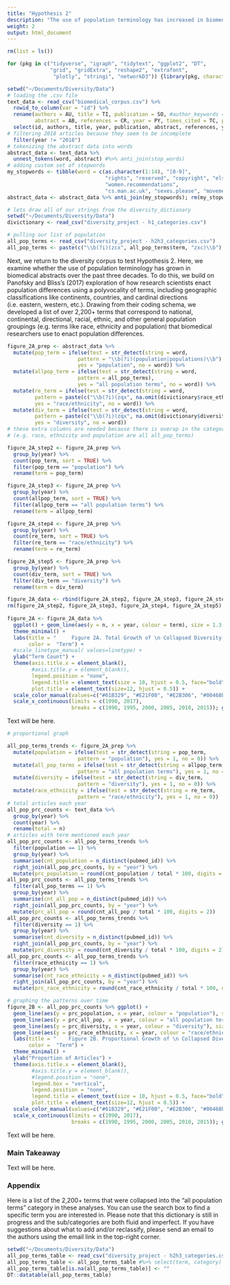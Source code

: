 ```yaml
---
title: "Hypothesis 2"
description: "The use of population terminology has increased in biomedical abstracts since 1990."
weight: 2
output: html_document
---
```


```r
rm(list = ls())

for (pkg in c("tidyverse", "igraph", "tidytext", "ggplot2", "DT",
              "grid", "gridExtra", "reshape2", "extrafont",
               "plotly", "stringi", "networkD3")) {library(pkg, character.only = TRUE)}

setwd("~/Documents/Diversity/Data")
# loading the .csv file 
text_data <- read_csv("biomedical_corpus.csv") %>% 
  rowid_to_column(var = "id") %>% 
  rename(authors = AU, title = TI, publication = SO, #author_keywords = DE,
         abstract = AB, references = CR, year = PY, times_cited = TC, pubmed_id = UT) %>% 
  select(id, authors, title, year, publication, abstract, references, year, times_cited, pubmed_id) %>% 
# filtering 2018 articles because they seem to be incomplete 
  filter(year != "2018")
# tokenizing the abstract data into words 
abstract_data <- text_data %>% 
  unnest_tokens(word, abstract) #%>% anti_join(stop_words)
# adding custom set of stopwords 
my_stopwords <- tibble(word = c(as.character(1:14), "[0-9]", 
                                "rights", "reserved", "copyright", "elsevier", 
                                "women.recommendations", 
                                "cs.man.ac.uk", "sexes.please", "movements.baby"))
abstract_data <- abstract_data %>% anti_join(my_stopwords); rm(my_stopwords)

# lets draw all of our strings from the diversity_dictionary
setwd("~/Documents/Diversity/Data")
divictionary <- read_csv("diversity_project - h1_categories.csv") 

# pulling our list of population
all_pop_terms <- read_csv("diversity_project - h2h3_categories.csv") 
all_pop_terms <- paste(c("\\b(?i)(zcx", all_pop_terms$term, "zxc)\\b"), collapse = "|")
```

Next, we return to the diversity corpus to test Hypothesis 2. Here, we examine whether the use of population terminology has grown in biomedical abstracts over the past three decades. To do this, we build on Panofsky and Bliss’s (2017) exploration of how research scientists enact population differences using a polyvocality of terms, including geographic classifications like continents, countries, and cardinal directions (i.e. eastern, western, etc.). Drawing from their coding schema, we developed a list of over 2,200+ terms that correspond to national, continental, directional, racial, ethnic, and other general population groupings (e.g. terms like race, ethnicity and population) that biomedical researchers use to enact population differences.

```r
figure_2A_prep <- abstract_data %>% 
  mutate(pop_term = ifelse(test = str_detect(string = word, 
                       pattern = "\\b(?i)(population|populations)\\b"), 
                       yes = "population", no = word)) %>% 
  mutate(allpop_term = ifelse(test = str_detect(string = word, 
                       pattern = all_pop_terms), 
                       yes = "all population terms", no = word)) %>% 
  mutate(re_term = ifelse(test = str_detect(string = word, 
         pattern = paste(c("\\b(?i)(zqx", na.omit(divictionary$race_ethnicity), "zqx)\\b"), collapse = "|")), 
         yes = "race/ethnicity", no = word)) %>% 
  mutate(div_term = ifelse(test = str_detect(string = word, 
         pattern = paste(c("\\b(?i)(zqx", na.omit(divictionary$diversity), "zqx)\\b"), collapse = "|")), 
         yes = "diversity", no = word)) 
# these extra columns are needed because there is overap in the categories 
# (e.g. race, ethnicity and population are all all_pop_terms)

figure_2A_step2 <- figure_2A_prep %>% 
  group_by(year) %>% 
  count(pop_term, sort = TRUE) %>% 
  filter(pop_term == "population") %>% 
  rename(term = pop_term)

figure_2A_step3 <- figure_2A_prep %>% 
  group_by(year) %>% 
  count(allpop_term, sort = TRUE) %>% 
  filter(allpop_term == "all population terms") %>% 
  rename(term = allpop_term)

figure_2A_step4 <- figure_2A_prep %>% 
  group_by(year) %>% 
  count(re_term, sort = TRUE) %>% 
  filter(re_term == "race/ethnicity") %>% 
  rename(term = re_term)

figure_2A_step5 <- figure_2A_prep %>% 
  group_by(year) %>% 
  count(div_term, sort = TRUE) %>% 
  filter(div_term == "diversity") %>% 
  rename(term = div_term)

figure_2A_data <- rbind(figure_2A_step2, figure_2A_step3, figure_2A_step4, figure_2A_step5)
rm(figure_2A_step2, figure_2A_step3, figure_2A_step4, figure_2A_step5)
   
figure_2A <- figure_2A_data %>% 
  ggplot() + geom_line(aes(y = n, x = year, colour = term), size = 1.3, stat="identity") + 
  theme_minimal() +
  labs(title = "     Figure 2A. Total Growth of \n Collapsed Diversity Terms (1990-2017)",
       color =  "Term") + 
  #scale_linetype_manual( values=linetype) +
  ylab("Term Count") +
  theme(axis.title.x = element_blank(), 
        #axis.title.y = element_blank(), 
        legend.position = "none",
        legend.title = element_text(size = 10, hjust = 0.5, face="bold"),
        plot.title = element_text(size=12, hjust = 0.5)) +
  scale_color_manual(values=c("#61B329", "#E21F00", "#E2B306", "#00468b")) +
  scale_x_continuous(limits = c(1990, 2017),
                     breaks = c(1990, 1995, 2000, 2005, 2010, 2015)); ggplotly()
```

Text will be here.

```r
# proportional graph 

all_pop_terms_trends <- figure_2A_prep %>%   
  mutate(population = ifelse(test = str_detect(string = pop_term, 
                       pattern = "population"), yes = 1, no = 0)) %>% 
  mutate(all_pop_terms = ifelse(test = str_detect(string = allpop_term, 
                       pattern = "all population terms"), yes = 1, no = 0)) %>% 
  mutate(diversity = ifelse(test = str_detect(string = div_term, 
                       pattern = "diversity"), yes = 1, no = 0)) %>% 
  mutate(race_ethnicity = ifelse(test = str_detect(string = re_term, 
                       pattern = "race/ethnicity"), yes = 1, no = 0)) 
# total articles each year 
all_pop_prc_counts <- text_data %>% 
  group_by(year) %>% 
  count(year) %>% 
  rename(total = n) 
# articles with term mentioned each year 
all_pop_prc_counts <- all_pop_terms_trends %>% 
  filter(population == 1) %>% 
  group_by(year) %>% 
  summarise(cnt_population = n_distinct(pubmed_id)) %>% 
  right_join(all_pop_prc_counts, by = "year") %>% 
  mutate(prc_population = round(cnt_population / total * 100, digits = 2))
all_pop_prc_counts <- all_pop_terms_trends %>% 
  filter(all_pop_terms == 1) %>% 
  group_by(year) %>% 
  summarise(cnt_all_pop = n_distinct(pubmed_id)) %>% 
  right_join(all_pop_prc_counts, by = "year") %>% 
  mutate(prc_all_pop = round(cnt_all_pop / total * 100, digits = 2))
all_pop_prc_counts <- all_pop_terms_trends %>% 
  filter(diversity == 1) %>% 
  group_by(year) %>% 
  summarise(cnt_diversity = n_distinct(pubmed_id)) %>% 
  right_join(all_pop_prc_counts, by = "year") %>% 
  mutate(prc_diversity = round(cnt_diversity / total * 100, digits = 2))
all_pop_prc_counts <- all_pop_terms_trends %>% 
  filter(race_ethnicity == 1) %>% 
  group_by(year) %>% 
  summarise(cnt_race_ethnicity = n_distinct(pubmed_id)) %>% 
  right_join(all_pop_prc_counts, by = "year") %>% 
  mutate(prc_race_ethnicity = round(cnt_race_ethnicity / total * 100, digits = 2))

# graphing the patterns over time
figure_2B <- all_pop_prc_counts %>% ggplot() + 
  geom_line(aes(y = prc_population, x = year, colour = "population"), size = 1.3, stat="identity") +
  geom_line(aes(y = prc_all_pop, x = year, colour = "all population terms"), size = 1.3, stat="identity") + 
  geom_line(aes(y = prc_diversity, x = year, colour = "diversity"), size = 1.3, stat="identity") + 
  geom_line(aes(y = prc_race_ethnicity, x = year, colour = "race/ethnicity"), size = 1.3, stat="identity") + 
  labs(title = "    Figure 2B. Proportional Growth of \n Collapsed Diversity Terms (1990-2017)",
       color =  "Term") + 
  theme_minimal() +
  ylab("Proportion of Articles") +
  theme(axis.title.x = element_blank(), 
        #axis.title.y = element_blank(), 
        #legend.position = "none",
        legend.box = "vertical", 
        legend.position = "none",
        legend.title = element_text(size = 10, hjust = 0.5, face="bold"),
        plot.title = element_text(size=12, hjust = 0.5)) +
  scale_color_manual(values=c("#61B329", "#E21F00", "#E2B306", "#00468b")) +
  scale_x_continuous(limits = c(1990, 2017),
                     breaks = c(1990, 1995, 2000, 2005, 2010, 2015)); ggplotly()
```

Text will be here. 

### Main Takeaway 

Text will be here.

### Appendix 

Here is a list of the 2,200+ terms that were collapsed into the "all population terms" category in these analyses. You can use the search box to find a specific term you are interested in. Please note that this dictionary is still in progress and the sub/categories are both fluid and imperfect. If you have suggestions about what to add and/or reclassify, please send an email to the authors using the email link in the top-right corner.

```r
setwd("~/Documents/Diversity/Data")
all_pop_terms_table <- read_csv("diversity_project - h2h3_categories.csv")
all_pop_terms_table <- all_pop_terms_table #%>% select(term, category)
all_pop_terms_table[is.na(all_pop_terms_table)] <- ""
DT::datatable(all_pop_terms_table)
```
